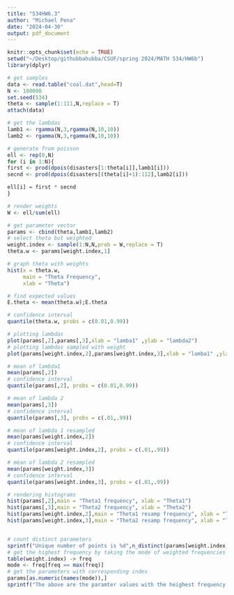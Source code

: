 ```yaml
---
title: "534HW6.3"
author: "Michael Pena"
date: "2024-04-30"
output: pdf_document
---
```


```r
knitr::opts_chunk$set(echo = TRUE)
setwd("~/Desktop/githubbahubba/CSUF/spring 2024/MATH 534/HW6b")
library(dplyr)
```

```r
# get samples
data <- read.table("coal.dat",head=T)
N <- 100000
set.seed(534)
theta <- sample(1:111,N,replace = T)
attach(data)

# get the lambdas
lamb1 <- rgamma(N,3,rgamma(N,10,10))
lamb2 <- rgamma(N,3,rgamma(N,10,10))  

# generate from poisson
ell <- rep(0,N)
for (i in 1:N){
first <- prod(dpois(disasters[1:theta[i]],lamb1[i]))
secnd <- prod(dpois(disasters[(theta[i]+1):112],lamb2[i]))

ell[i] = first * secnd
}

# render weights
W <- ell/sum(ell)

# get parameter vector
params <- cbind(theta,lamb1,lamb2)
# select theta but weighted
weight.index <- sample(1:N,N,prob = W,replace = T)
theta.w <- params[weight.index,1]

# graph theta with weights
hist(x = theta.w,
     main = "Theta Frequency",
     xlab = "Theta")

```

```r
# find expected values
E.theta <- mean(theta.w);E.theta
```

```r
# confidence interval 
quantile(theta.w, probs = c(0.01,0.99))

```

```r
# plotting lambdas
plot(params[,2],params[,3],xlab = "lamba1" ,ylab = "lambda2")
# plotting lambdas sampled with weight
plot(params[weight.index,2],params[weight.index,3],xlab = "lamba1" ,ylab = "lambda2")
```


```r
# mean of lambda1 
mean(params[,2])
# confidence interval
quantile(params[,2], probs = c(0.01,0.99))
```

```r
# mean of lambda 2
mean(params[,3])
# confidence interval
quantile(params[,3], probs = c(.01,.99))
```
```r
# mean of lambda 1 resampled
mean(params[weight.index,2])
# confidence interval
quantile(params[weight.index,2], probs = c(.01,.99))
```

```r
# mean of lambda 2 resampled
mean(params[weight.index,3])
# confidence interval
quantile(params[weight.index,3], probs = c(.01,.99))
```
```r
# rendering histograms
hist(params[,2],main = "Theta1 frequency", xlab = "Theta1")
hist(params[,3],main = "Theta2 frequency", xlab = "Theta2")
hist(params[weight.index,2],main = "Theta1 resamp frequency", xlab = "Theta1")
hist(params[weight.index,3],main = "Theta2 resamp frequency", xlab = "Theta2")
```

```r

```

```r
# count distinct parameters
sprintf("Unique number of points is %d",n_distinct(params[weight.index,]))
# get the highest frequency by taking the mode of weighted frequencies
table(weight.index) -> freq
mode <- freq[freq == max(freq)]
# get the parameters with corresponding index
params[as.numeric(names(mode)),]
sprintf("The above are the paramter values with the heighest frequency at %d",as.numeric(mode))

```


